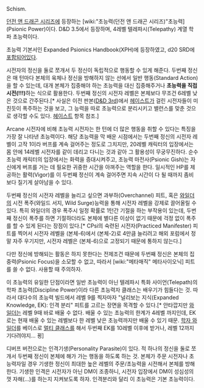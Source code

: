 Schism. 

[[던전 앤 드래곤 시리즈]]에 등장하는 [wiki:"초능력(던전 앤 드래곤 시리즈)"초능력](Psionic Power)이다.
D&D 3.5에서 등장하며, 4레벨 텔레파시(Telepathy) 계열 학파 초능력이다. 

초능력 기본서인 Expanded Psionics Handbook(XPH)에 등장하였고, d20 SRD에 [http://www.d20srd.org/srd/psionic/powers/schism.htm 포함되어있다].

시전자의 정신을 둘로 쪼개서 두 정신이 독립적으로 행동할 수 있게 해준다. 두번째 정신은 매 턴마다 본체의 육체나 정신을 방해하지 않는 선에서 일반 행동(Standard Action)을 할 수 있는데, 대개 본체가 집중해야 하는 초능력을 대신 집중해주거나 '''초능력을 직접 시전(!!!)'''하는 식으로 활용한다. 두번째 정신의 시전자 레벨은 본체보다 무조건 6레벨 낮은 것으로 간주된다.[* 사실은 이전 판본([[D&D 3rd]])에서 [[헤이스트]]가 걸린 시전자들이 미친듯이 폭주하는 것을 보고, 그 능력을 따로 초능력으로 분리시키고 밸런스를 맞춘 것으로 생각할 수도 있다. [[헤이스트]] 항목 참조.]

Arcane 시전자에 비해 초능력 시전자는 한 턴에 더 많은 행동을 취할 수 있다는 특징을 가장 잘 나타낸 초능력이다. 해당 초능력을 막 배운 시점에서는 두번째 정신의 시전자 레벨이 고작 1이라 버프를 계속 걸어주는 정도로 그치지만, 20레벨 캐릭터의 입장에서는 몸 안에 14레벨 시전자를 같이 데리고 다니는 것과 같아 그 활용성이 무궁무진하다. 순수 초능력 캐릭터의 입장에서는 화력을 증대시켜주고, 초능력 마전사(Psionic Gish)는 자신에게 버프를 거는 데 필요한 귀중한 시간을 아껴주는 역할을 한다. 일시적인 HP를 제공하는 활력(Vigor)를 이 두번째 정신이 계속 걸어주면 지속 시간이 다 될 때까지 좀비보다 질기게 살아남을 수 있다.

두번째 정신의 시전자 레벨을 늘리고 싶으면 과부하(Overchannel) 피트, 혹은 [[와일더]]의 시전 폭주(와일드 서지, Wild Surge)능력을 통해 시전자 레벨을 강제로 끌어올릴 수 있다. 특히 와일더의 경우 폭주시 일정 확률로 1턴간 기절을 하는 부작용이 있는데, 두번째 정신이 폭주를 하면 기절하더라도 본체에 별다른 이상이 없기 때문에 걱정 없이 폭주를 할 수 있게 된다는 장점이 있다.[* CPsi의 숙련된 시전자(Practiced Manifester) 피트를 찍어서 시전자 레벨을 (본체-6)에서 (본체-2)로 4만큼 늘리려고 해외 포럼에서 정말 자주 우기지만, 시전자 레벨은 (본체-6)으로 고정되기 때문에 통하지 않는다.]

다만 정신에 방해되는 활동은 하지 못한다는 전제조건 때문에 두번째 정신은 본체의 집중력(Psionic Focus)을 소모할 수 없고, 따라서 [wiki:"메타매직" 메타사이오닉] 피트를 쓸 수 없다. 사용할 때 주의하자.

이 초능력의 유일한 단점이라면 일반 초능력이 아닌 텔레파시 특화 사이언(Telepath)의 학파 초능력(Discipline Power)이라 다른 초능력자 클래스는 배우기가 힘들다는 것. 따라서 대다수의 초능력 빌드에서 레벨 9를 찍자마자 "널리보는 지식(Expanded Knowledge, EK): 인격 분리" 피트를 고르는 장면을 목격할 수 있다.[* 안타깝지만 [[와일더]]는 레벨 9때 바로 배울 수 없다. 배울 수 있는 초능력의 한계가 4레벨 까지인데, EK로는 현재 배울 수 있는 레벨보다 한 레벨 낮은 초능력까지만 배울 수 있기 때문. [http://www.wizards.com/default.asp?x=dnd/psm/20070214a 학자 와일더]를 베이스로 [[멀티 클래스]]를 해서 두번째 EK를 10레벨 이후에 받거나, 레벨 12까지 기다려야지... 끵]

디버프 버전으로는 인격기생(Personality Parasite)이 있다. 적 하나의 정신을 둘로 쪼개서 두번째 정신이 본체에 해가 가는 행동을 하도록 하는 것. 본체가 주문 시전자나 초능력자일 경우 기생한 정신이 최대한 높은 레벨의 주문/초능력을 시전해서 본체를 방해한다. 기생한 인격은 시전자가 아닌 DM이 조종하니, 시전자 입장에서 DM이 성심성의껏 자해(...)를 하는지 지켜보도록 하자. 인격분리와 달리 이 초능력은 기본 초능력이다.

